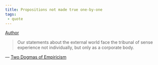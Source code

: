 ```yaml
---
title: Propositions not made true one-by-one
tags: 
 - quote
---
```


[Author](/docs/phil/people/W.O. Quine.html)

> Our statements about the external world face the tribunal of sense experience not individually, but only as a corporate body.

— [Two Dogmas of Empiricism](/docs/phil/works/Two Dogmas of Empiricism.html)
